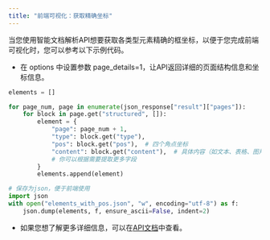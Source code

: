 ```yaml
---
title: "前端可视化：获取精确坐标"
---
```


当您使用智能文档解析API想要获取各类型元素精确的框坐标，以便于您完成前端可视化时，您可以参考以下示例代码。

- 在 options 中设置参数 page_details=1，让API返回详细的页面结构信息和坐标信息。

```python
elements = []

for page_num, page in enumerate(json_response["result"]["pages"]):
    for block in page.get("structured", []):
        element = {
            "page": page_num + 1,
            "type": block.get("type"),
            "pos": block.get("pos"),  # 四个角点坐标
            "content": block.get("content"),  # 具体内容（如文本、表格、图片等）
            # 你可以根据需要提取更多字段
        }
        elements.append(element)

# 保存为json，便于前端使用
import json
with open("elements_with_pos.json", "w", encoding="utf-8") as f:
    json.dump(elements, f, ensure_ascii=False, indent=2)
```

- 如果您想了解更多详细信息，可以在[API文档](/api-reference/endpoint/parse)中查看。
